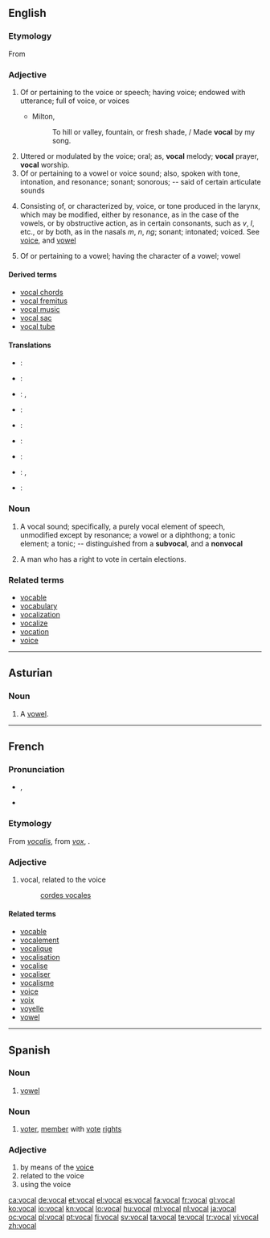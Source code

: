 ==English==
{{rfc|a mess}}
===Etymology===
From {{etyl|fro|en}} {{term|vocal|lang=fro}}

===Adjective===
{{en-adj}}

# Of or pertaining to the voice or speech; having voice; endowed with utterance; full of voice, or voices
#* {{rfdate}} Milton,
#*: To hill or valley, fountain, or fresh shade, / Made '''vocal''' by my song.
# Uttered or modulated by the voice; oral; as, '''vocal''' melody; '''vocal''' prayer, '''vocal''' worship.
# Of or pertaining to a vowel or voice sound; also, spoken with tone, intonation, and resonance; sonant; sonorous; -- said of certain articulate sounds
# {{phonetics}} Consisting of, or characterized by, voice, or tone produced in the larynx, which may be modified, either by resonance, as in the case of the vowels, or by obstructive action, as in certain consonants, such as ''v'', ''l'', etc., or by both, as in the nasals ''m'', ''n'', ''ng''; sonant; intonated; voiced.  See [[voice]], and [[vowel]]
# {{phonetics}} Of or pertaining to a vowel; having the character of a vowel; vowel

====Derived terms====
* [[vocal chords]]
* [[vocal fremitus]]
* [[vocal music]]
* [[vocal sac]]
* [[vocal tube]]

====Translations====
{{checktrans-top}}
* {{ttbc|Dutch}}: {{t|nl|stem-}}
* {{ttbc|Esperanto}}: {{t|eo|voĉa}}
* {{ttbc|German}}: {{t|de|vokal}}, {{t|de|vokalisch}}
* {{ttbc|French}}: {{t+|fr|vocal}}
* {{ttbc|Indonesian}}: {{t-|id|vokal|xs=Indonesian}}
* {{ttbc|Interlingua}}: {{t|ia|vocal}}
* {{ttbc|Italian}}: {{t+|it|vocale|f}}
* {{ttbc|Japanese}}: {{t|ja|ヴォーカル|tr=[[vōkaru]]}}, {{t|ja|ボーカル|tr=[[bōkaru]]}}
* {{ttbc|Portuguese}}: {{t|pt|vocal}}
{{trans-bottom}}

===Noun===
{{en-noun}}

# {{phonetics}} A vocal sound; specifically, a purely vocal element of speech, unmodified except by resonance; a vowel or a diphthong; a tonic element; a tonic; -- distinguished from a '''subvocal''', and a '''nonvocal'''
# {{context|Roman Catholic Church}} A man who has a right to vote in certain elections.

===Related terms===
* [[vocable]]
* [[vocabulary]]
* [[vocalization]]
* [[vocalize]]
* [[vocation]]
* [[voice]]

----

==Asturian==

===Noun===
{{ast-noun|f|vocales}}

# A [[vowel]].

----

==French==

===Pronunciation===
* {{IPA|/vɔ.kal/|lang=fr}}, {{SAMPA|/vO.kal/}}
* {{homophones|vocale|vocales|lang=fr}}

===Etymology===
From {{etyl|la|fr}} ''[[vocalis]]'', from ''[[vox]]'', {{term|vocis||voice}} .

===Adjective===
{{fr-adj-al|voc}}

# vocal, related to the voice
#: [[cordes vocales]]

====Related terms====
* [[vocable]]
* [[vocalement]]
* [[vocalique]]
* [[vocalisation]]
* [[vocalise]]
* [[vocaliser]]
* [[vocalisme]]
* [[voice]]
* [[voix]]
* [[voyelle]]
* [[vowel]]

----

==Spanish==

===Noun===
{{es-noun-f|pl=vocales}}

# [[vowel]]

===Noun===
{{es-noun-mf|pl=vocales}}

# [[voter]], [[member]] with [[voting|vote]] [[right]]s

===Adjective===
{{es-adj|f=vocal|pl=vocales}}

# by means of the [[voice]]
# related to the voice
# using the voice

[[ca:vocal]]
[[de:vocal]]
[[et:vocal]]
[[el:vocal]]
[[es:vocal]]
[[fa:vocal]]
[[fr:vocal]]
[[gl:vocal]]
[[ko:vocal]]
[[io:vocal]]
[[kn:vocal]]
[[lo:vocal]]
[[hu:vocal]]
[[ml:vocal]]
[[nl:vocal]]
[[ja:vocal]]
[[oc:vocal]]
[[pl:vocal]]
[[pt:vocal]]
[[fi:vocal]]
[[sv:vocal]]
[[ta:vocal]]
[[te:vocal]]
[[tr:vocal]]
[[vi:vocal]]
[[zh:vocal]]